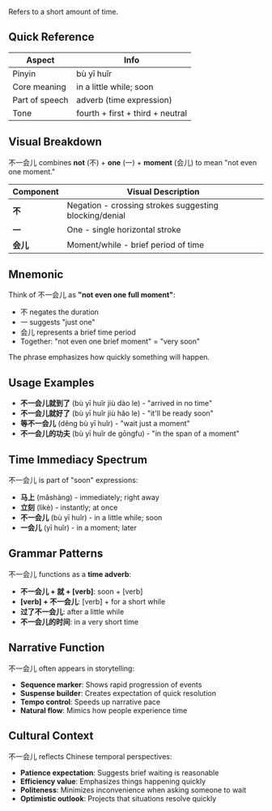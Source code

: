 Refers to a short amount of time.

## Quick Reference

| Aspect         | Info                             |
| -------------- | -------------------------------- |
| Pinyin         | bù yī huǐr                       |
| Core meaning   | in a little while; soon          |
| Part of speech | adverb (time expression)         |
| Tone           | fourth + first + third + neutral |

## Visual Breakdown

不一会儿 combines **not** (不) + **one** (一) + **moment** (会儿) to mean "not even one moment."

| Component | Visual Description                                     |
| --------- | ------------------------------------------------------ |
| **不**    | Negation - crossing strokes suggesting blocking/denial |
| **一**    | One - single horizontal stroke                         |
| **会儿**  | Moment/while - brief period of time                    |

## Mnemonic

Think of 不一会儿 as **"not even one full moment"**:

- 不 negates the duration
- 一 suggests "just one"
- 会儿 represents a brief time period
- Together: "not even one brief moment" = "very soon"

The phrase emphasizes how quickly something will happen.

## Usage Examples

- **不一会儿就到了** (bù yī huǐr jiù dào le) - "arrived in no time"
- **不一会儿就好了** (bù yī huǐr jiù hǎo le) - "it'll be ready soon"
- **等不一会儿** (děng bù yī huǐr) - "wait just a moment"
- **不一会儿的功夫** (bù yī huǐr de gōngfu) - "in the span of a moment"

## Time Immediacy Spectrum

不一会儿 is part of "soon" expressions:

- **马上** (mǎshàng) - immediately; right away
- **立刻** (lìkè) - instantly; at once
- **不一会儿** (bù yī huǐr) - in a little while; soon
- **一会儿** (yī huǐr) - in a moment; later

## Grammar Patterns

不一会儿 functions as a **time adverb**:

- **不一会儿 + 就 + [verb]**: soon + [verb]
- **[verb] + 不一会儿**: [verb] + for a short while
- **过了不一会儿**: after a little while
- **不一会儿的时间**: in a very short time

## Narrative Function

不一会儿 often appears in storytelling:

- **Sequence marker**: Shows rapid progression of events
- **Suspense builder**: Creates expectation of quick resolution
- **Tempo control**: Speeds up narrative pace
- **Natural flow**: Mimics how people experience time

## Cultural Context

不一会儿 reflects Chinese temporal perspectives:

- **Patience expectation**: Suggests brief waiting is reasonable
- **Efficiency value**: Emphasizes things happening quickly
- **Politeness**: Minimizes inconvenience when asking someone to wait
- **Optimistic outlook**: Projects that situations resolve quickly
